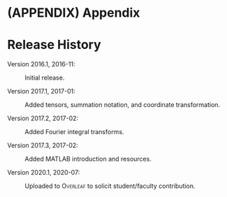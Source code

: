 # (APPENDIX) Appendix {-} 


# Release History

Version 2016.1, 2016-11:

:   Initial release.

Version 2017.1, 2017-01:

:   Added tensors, summation notation, and coordinate transformation.

Version 2017.2, 2017-02:

:   Added Fourier integral transforms.

Version 2017.3, 2017-02:

:   Added MATLAB introduction and resources.

Version 2020.1, 2020-07:

:   Uploaded to [Overleaf]{.smallcaps} to solicit student/faculty contribution.

<!--

# Tensor Notation 

Tensors of various ranks are mathematical entities are will be encountered with great frequency in all or your core courses. In physical science, tensors characterize the properties of a physical system. Tensors are the de facto tool used to describe, for example, diffusion, nucleation and growth, states of stress and strain, Hamiltonians in quantum mechanics, and many, many, more physical phenomenon. This is because physical processes of interest to Materials Scientists take place in Eucledian 3-space ($\varmathbb{R}^3$).

The following brief introduction has been adapted from [*An Introduction to Tensors for Students of Physics and Engineering*](https://www.grc.nasa.gov/www/k-12/Numbers/Math/documents/Tensors_TM2002211716.pdf). We build up our description of the notation and handling of tensors starting with by separately describing rank-0, rank-1, rank-2, and rank-3 tensors. These are referred to respectively as scalars, vectors, matrices, and tensors (rank $\geq3$). *Tensors* are a generalization of vectors and matrices that you have encountered into higher dimensionality. Classifications of tensors by order or rank allows us to quickly identify the number of tensor components we will work with: a tensor of order $p$ has $N^p$ components, where $N$ is the dimentionality of space in which we are operating. In general, you will be operating in Eucledian 3-space, so the numer of components of a tensor is defined as $3^p$

We will address this by considering the question: "how do I get to your apartment" under a variety of circumstances.

**Scalars** are considered tensors of *order* or *rank* of zero. Scalars represent physical quantities (often accompanied by a unit of measurement) that possess only a magnitude: e.g., temperature, mass, charge, and distance. Scalars are typically represented by Latin or Greek symbols and are have $3^{0} = 1$ component.

**Vectors** are tensors of *rank* of 1. Scalars represent physical quantities (often accompanied by a unit of measurement) that possess only a magnitude: e.g., temperature, mass, charge, and distance. Vectors are typically represented using lowercase bold, italic (or sometimes not) symbols such as $v \text{or ,} a$. In $\varmathbb{R}^3$ we have and are have $3^{1} = 3$ components.

-->
